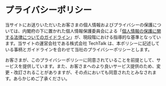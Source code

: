 # プライバシーポリシー

当サイトにお送りいただいたお客さまの個人情報およびプライバシーの保護については、内閣府の下に置かれた個人情報保護委員会による「[個人情報の保護に関する法律についてのガイドライン](https://www.ppc.go.jp/personalinfo/legal/guidelines_tsusoku/)」が、現段階における指導的な基準となっています。当サイトの運営会社である株式会社 TechTalk は、本ポリシーに記述している事柄とガイドラインを合わせて当社のプライバシーポリシーとします。

お客さまが、このプライバシーポリシーに同意されていることを前提として、サービスを提供しています。また、お客さまへのより良いサービス提供のため、変更・改訂されることがありますが、その点においても同意されたとみなされます。あらかじめご了承ください。
